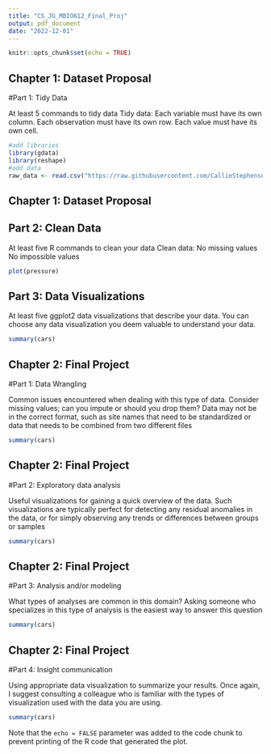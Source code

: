 ```yaml
---
title: "CS_JG_MBIO612_Final_Proj"
output: pdf_document
date: "2022-12-01"
---
```


```r
knitr::opts_chunk$set(echo = TRUE)
```
## Chapter 1: Dataset Proposal
#Part 1: Tidy Data

At least 5 commands to tidy data
Tidy data:
Each variable must have its own column.
Each observation must have its own row.
Each value must have its own cell.

```r
#add libraries
library(gdata)
library(reshape)
#add data
raw_data <- read.csv("https://raw.githubusercontent.com/CallieStephenson/CS-MBIO-612/main/Final_Proj_CS_JG/CRCP_Reef_Fish_Surveys_Hawaii_FOR_JG_CS_MBIO612_FINAL_PROJ.csv")
```
## Chapter 1: Dataset Proposal
## Part 2: Clean Data

At least five R commands to clean your data
Clean data:
No missing values
No impossible values

```r
plot(pressure)
```
## Part 3: Data Visualizations
At least five ggplot2 data visualizations that describe your data. You can choose any data visualization you deem valuable to understand your data.

```r
summary(cars)
```
## Chapter 2: Final Project
#Part 1: Data Wrangling

Common issues encountered when dealing with this type of data. Consider missing values; can you impute or should you drop them? Data may not be in the correct format, such as site names that need to be standardized or data that needs to be combined from two different files
```r
summary(cars)
```
## Chapter 2: Final Project
#Part 2: Exploratory data analysis

Useful visualizations for gaining a quick overview of the data. Such visualizations are typically perfect for detecting any residual anomalies in the data, or for simply observing any trends or differences between groups or samples
```r
summary(cars)
```
## Chapter 2: Final Project
#Part 3: Analysis and/or modeling

What types of analyses are common in this domain? Asking someone who specializes in this type of analysis is the easiest way to answer this question
```r
summary(cars)
```
## Chapter 2: Final Project
#Part 4: Insight communication

Using appropriate data visualization to summarize your results. Once again, I suggest consulting a colleague who is familiar with the types of visualization used with the data you are using.
```r
summary(cars)
```
Note that the `echo = FALSE` parameter was added to the code chunk to prevent printing of the R code that generated the plot.
